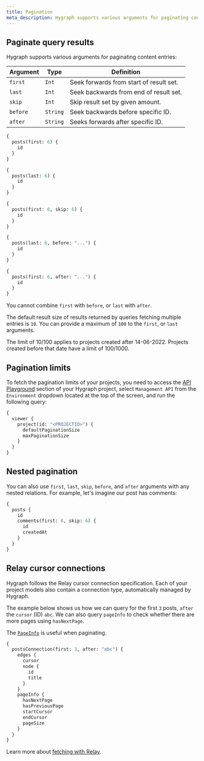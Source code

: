 ```yaml
---
title: Pagination
meta_description: Hygraph supports various arguments for paginating content entries.
---
```



## Paginate query results

Hygraph supports various arguments for paginating content entries:

| Argument | Type     | Definition                              |
| -------- | -------- | --------------------------------------- |
| `first`  | `Int`    | Seek forwards from start of result set. |
| `last`   | `Int`    | Seek backwards from end of result set.  |
| `skip`   | `Int`    | Skip result set by given amount.        |
| `before` | `String` | Seek backwards before specific ID.      |
| `after`  | `String` | Seeks forwards after specific ID.       |

<Tabs panelHeight={180}>
  <TabItem label="first">

```graphql
{
  posts(first: 6) {
    id
  }
}
```

  </TabItem>
  <TabItem label="last">

```graphql
{
  posts(last: 6) {
    id
  }
}
```

  </TabItem>
  <TabItem label="skip">

```graphql
{
  posts(first: 6, skip: 6) {
    id
  }
}
```

  </TabItem>
  <TabItem label="before">

```graphql
{
  posts(last: 6, before: "...") {
    id
  }
}
```

  </TabItem>
  <TabItem label="after">

```graphql
{
  posts(first: 6, after: "...") {
    id
  }
}
```

  </TabItem>
</Tabs>

<Card theme="warning">

You cannot combine `first` with `before`, or `last` with `after`.

</Card>

<Card theme="info">

The default result size of results returned by queries fetching multiple entries is `10`. You can provide a maximum of `100` to the `first`, or `last` arguments.

The limit of 10/100 applies to projects created after 14-06-2022. Projects created before that date have a limit of 100/1000.

</Card>

## Pagination limits

To fetch the pagination limits of your projects, you need to access the [API Playground](/docs/api-reference/basics/api-playground) section of your Hygraph project, select `Management API` from the `Environment` dropdown located at the top of the screen, and run the following query:

```graphql
{
  viewer {
    project(id: "<PROJECTID>") {
      defaultPaginationSize
      maxPaginationSize
    }
  }
}
```

## Nested pagination

You can also use `first`, `last`, `skip`, `before`, and `after` arguments with any nested relations. For example, let's imagine our post has comments:

```graphql
{
  posts {
    id
    comments(first: 6, skip: 6) {
      id
      createdAt
    }
  }
}
```

## Relay cursor connections

Hygraph follows the Relay cursor connection specification. Each of your project models also contain a connection type, automatically managed by Hygraph.

The example below shows us how we can query for the first `3` posts, `after` the `cursor` (ID) `abc`. We can also query `pageInfo` to check whether there are more pages using `hasNextPage`.

The [`PageInfo`](/docs/api-reference/schema/system-fields#pageinfo) is useful when paginating.

```graphql
{
  postsConnection(first: 3, after: "abc") {
    edges {
      cursor
      node {
        id
        title
      }
    }
    pageInfo {
      hasNextPage
      hasPreviousPage
      startCursor
      endCursor
      pageSize
    }
  }
}
```

Learn more about [fetching with Relay](/docs/api-reference/content-api/queries#fetching-with-relay).
